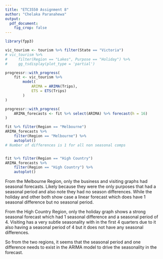 ```yaml
---
title: "ETC3550 Assignment 8"
author: "Chelaka Paranahewa"
output: 
  pdf_document:
    fig_crop: false
---
```

```r
library(fpp3)
```
```r
vic_tourism <- tourism %>% filter(State == "Victoria")
# vic_tourism %>%
#     filter(Region == "Lakes", Purpose == "Holiday") %>%
#     gg_tsdisplay(plot_type = 'partial')
```

```r
progressr::with_progress(
    fit <- vic_tourism %>%
        model(
            ARIMA = ARIMA(Trips),
            ETS = ETS(Trips)
        )
)
```
```r
progressr::with_progress(
    ARIMA_forecasts <- fit %>% select(ARIMA) %>% forecast(h = 16)
)

fit %>% filter(Region == "Melbourne")
ARIMA_forecasts %>%
    filter(Region == "Melbourne") %>%
    autoplot()
# Number of differences is 1 for all non seasonal comps


fit %>% filter(Region == "High Country")
ARIMA_forecasts %>%
    filter(Region == "High Country") %>%
    autoplot()
```

From the Melbourne Region, only the business and visiting graphs had seasonal forecasts. Likely because they were the only purposes that had a seasonal period and also note they had no season differences. While the holiday and other both show case a linear forecast which does have 1 seasonal difference but no seasonal period.

From the High Country Region, only the holiday graph shows a strong seasonal forecast which had 1 seasonal difference and a seasonal period of 4. Visiting has a very subtle seasonality with in the first 4 quarters due to it also having a seasonal period of 4 but it does not have any seasonal differences. 

So from the two regions, it seems that the seasonal period and one difference needs to exist in the ARIMA model to drive the seasonality in the forecast. 